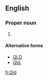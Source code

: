 {{also|Qld.|Qld|QLD}}
==English==

===Proper noun===
{{en-proper noun}}

# {{abbreviation of|Queensland}}

====Alternative forms====
* [[QLD]]
* [[Qld.]]

[[fi:Qld]]